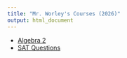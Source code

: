 ```yaml
---
title: "Mr. Worley's Courses (2026)"
output: html_document
---
```



* [Algebra 2](algtwo2026/a2.html)
* [SAT Questions](https://chadworley.github.io/SAT.html)



